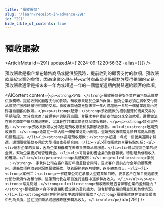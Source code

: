```yaml
---
title: "預收賬款"
slug: "/learn/receipt-in-advance-291"
id: "291"
hide_table_of_contents: true
---
```



# 預收賬款

<ArticleMeta id={291} updatedAt={'2024-09-12 20:56:32'} alias={`[]`} />
<div className='border-solid border-b border-t-0 my-4 border-[var(--ifm-color-gray-300)]' />

預收賬款是指企業在銷售商品或提供服務時，提前收到的顧客支付的款項。預收賬款屬於企業的負債，因為企業必須在將來交付商品或提供服務時履行相關的交易。預收賬款通常是指未來一年內或超過一年的一個營業週期內將歸還給顧客的款項。

<AIContent content={`<p><strong>定義：</strong>預收賬款是指企業在銷售商品或提供服務時，提前收到的顧客支付的款項。預收賬款屬於企業的負債，因為企業必須在將來交付商品或提供服務時履行相關的交易。預收賬款通常是指未來一年內或超過一年的一個營業週期內將歸還給顧客的款項。</p><p><strong>起源：</strong>預收賬款的概念起源於商業交易的早期階段，當時商家為了確保客户的購買意圖，會要求客户提前支付部分或全部款項。這種做法在現代商業中依然廣泛應用，尤其是在訂購高價值商品或服務時。</p><p><strong>類別與特點：</strong>預收賬款可以分為短期預收賬款和長期預收賬款。<ul><li><strong>短期預收賬款：</strong>通常在一年內或一個營業週期內歸還。這類預收賬款常見於日常商品銷售和服務提供。</li><li><strong>長期預收賬款：</strong>超過一年或一個營業週期才歸還。這類預收賬款多見於大型項目或長期合同。</li></ul>預收賬款的主要特點包括：<ul><li>屬於企業的負債，因為企業有義務在未來提供商品或服務。</li><li>可以提高企業的現金流，幫助企業更好地管理資金。</li><li>可能會影響企業的財務報表，特別是負債和收入的確認。</li></ul></p><p><strong>具體案例：</strong><ul><li><strong>案例一：</strong>一家軟件公司在客户簽訂年度服務合同時，要求客户提前支付全年的服務費用。這筆款項在收到時記為預收賬款，隨着服務的逐月提供，逐步轉為收入。</li><li><strong>案例二：</strong>一家建築公司在承接大型建築項目時，要求客户在項目開始前支付部分款項作為預付款。這筆預付款在項目進行過程中逐步轉為收入。</li></ul></p><p><strong>常見問題：</strong><ul><li><strong>預收賬款是否會影響企業的盈利能力？</strong>預收賬款本身不會直接影響企業的盈利能力，但會影響企業的現金流和負債情況。</li><li><strong>如何在財務報表中處理預收賬款？</strong>預收賬款應在資產負債表中列為負債，並在提供商品或服務時逐步轉為收入。</li></ul></p>`} id={291} />

